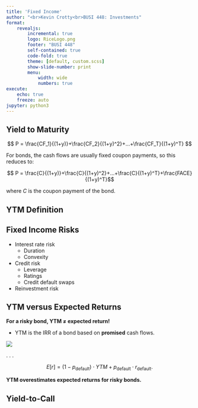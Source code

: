 ```yaml
---
title: 'Fixed Income'
author: "<br>Kevin Crotty<br>BUSI 448: Investments"
format: 
    revealjs:
        incremental: true
        logo: RiceLogo.png
        footer: "BUSI 448"
        self-contained: true
        code-fold: true
        theme: [default, custom.scss]
        show-slide-number: print
        menu: 
            width: wide
            numbers: true             
execute:
    echo: true
    freeze: auto
jupyter: python3
---
```



## Yield to Maturity
$$ P = \frac{CF_1}{(1+y)}+\frac{CF_2}{(1+y)^2}+...+\frac{CF_T}{(1+y)^T} $$ 

For bonds, the cash flows are usually fixed coupon payments, so this reduces to:

$$ P = \frac{C}{(1+y)}+\frac{C}{(1+y)^2}+...+\frac{C}{(1+y)^T}+\frac{FACE}{(1+y)^T}$$

where $C$ is the coupon payment of the bond.

## YTM Definition




## Fixed Income Risks

- Interest rate risk
  - Duration
  - Convexity
- Credit risk
  - Leverage
  - Ratings
  - Credit default swaps
- Reinvestment risk




## YTM versus Expected Returns

**For a risky bond, YTM $\neq$ expected return!**

- YTM is the IRR of a bond based on **promised** cash flows.

![](../images/corp_bond_tree.png)

. . .

$$E[r] = (1-p_{\text{default}})\cdot YTM + p_{\text{default}}\cdot r_{\text{default}}.$$

**YTM overestimates expected returns for risky bonds.**



## Yield-to-Call
